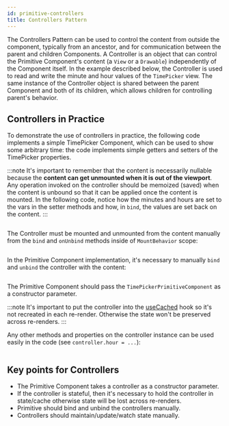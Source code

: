 ```yaml
---
id: primitive-controllers
title: Controllers Pattern
---
```


The Controllers Pattern can be used to control the content from outside the component, typically from an ancestor, and for communication between the parent and children Components. A Controller is an object that can control the Primitive Component's content (a `View` or a `Drawable`) independently of the Component itself. In the example described below, the Controller is used to read and write the minute and hour values of the `TimePicker` view. The same instance of the Controller object is shared between the parent Component and both of its children, which allows children for controlling parent's behavior.

## Controllers in Practice

To demonstrate the use of controllers in practice, the following code implements a simple TimePicker Component, which can be used to show some arbitrary time: the code implements simple getters and setters of the TimePicker properties.

:::note
It's important to remember that the content is necessarily nullable because the **content can get unmounted when it is out of the viewport**. Any operation invoked on the controller should be memoized (saved) when the content is unbound so that it can be applied once the content is mounted. In the following code, notice how the minutes and hours are set to the vars in the setter methods and how, in `bind`, the values are set back on the content.
:::

```kotlin file=sample/src/main/java/com/facebook/samples/litho/kotlin/primitives/controllers/TimePickerPrimitiveComponent.kt start=start_primitive_controller_code_example end=end_primitive_controller_code_example
```

The Controller must be mounted and unmounted from the content manually from the `bind` and `onUnbind` methods inside of `MountBehavior` scope:

```kotlin file=sample/src/main/java/com/facebook/samples/litho/kotlin/primitives/controllers/TimePickerPrimitiveComponent.kt start=start_primitive_controller_bind_code_example end=end_primitive_controller_bind_code_example
```

In the Primitive Component implementation, it's necessary to  manually `bind` and `unbind` the controller with the content:

```kotlin file=sample/src/main/java/com/facebook/samples/litho/kotlin/primitives/controllers/TimePickerPrimitiveComponent.kt start=start_primitive_controller_mount_behavior_example end=end_primitive_controller_mount_behavior_example
```

The Primitive Component should pass the `TimePickerPrimitiveComponent` as a constructor parameter.

:::note
It's important to put the controller into the [useCached](../use-cached.mdx) hook so it's not recreated in each re-render. Otherwise the state won't be preserved across re-renders.
:::

Any other methods and properties on the controller instance can be used easily in the code (see `controller.hour = ...`):

```kotlin file=sample/src/main/java/com/facebook/samples/litho/kotlin/primitives/controllers/ControllersExamplePrimitiveComponent.kt start=start_primitive_controllers_example end=end_primitive_controllers_example
```

## Key points for Controllers

* The Primitive Component takes a controller as a constructor parameter.
* If the controller is stateful, then it's necessary to hold the controller in state/cache otherwise state will be lost across re-renders.
* Primitive should bind and unbind the controllers manually.
* Controllers should maintain/update/watch state manually.
